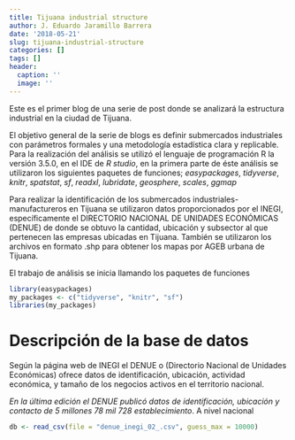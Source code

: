 ```yaml
---
title: Tijuana industrial structure
author: J. Eduardo Jaramillo Barrera
date: '2018-05-21'
slug: tijuana-industrial-structure
categories: []
tags: []
header:
  caption: ''
  image: ''
---
```


Este es el primer blog de una serie de post donde se analizará la estructura industrial en la ciudad de Tijuana. 

El objetivo general de la serie de blogs es definir submercados industriales con parámetros formales y una metodología estadística clara y replicable. Para la realización del análisis se utilizó el lenguaje de programación R la versión 3.5.0, en el IDE de _R studio_, en la primera parte de éste análisis se utilizaron los siguientes paquetes de funciones; _easypackages_, _tidyverse_, _knitr_, _spatstat_, _sf_, _readxl_, _lubridate_, _geosphere_, _scales_, _ggmap_ 


Para realizar la identificación de los submercados industriales-manufactureros en Tijuana se utilizaron datos proporcionados por el INEGI, específicamente el DIRECTORIO NACIONAL DE UNIDADES ECONÓMICAS (DENUE) de donde se obtuvo la cantidad, ubicación y subsector al que pertenecen las empresas ubicadas en Tijuana. También se utilizaron los archivos en formato .shp para obtener los mapas por AGEB urbana de Tijuana.

El trabajo de análisis se inicia llamando los paquetes de funciones


```r

library(easypackages)
my_packages <- c("tidyverse", "knitr", "sf")
libraries(my_packages)


```

# Descripción de la base de datos

Según la página web de INEGI el DENUE o (Directorio Nacional de Unidades Económicas) ofrece datos de identificación, ubicación, actividad económica, y tamaño de los negocios activos en el territorio nacional. 

_En la última edición el DENUE publicó datos de identificación, ubicación y contacto de 5 millones 78 mil 728 establecimiento_. A nivel nacional

```r

db <- read_csv(file = "denue_inegi_02_.csv", guess_max = 10000)



```








